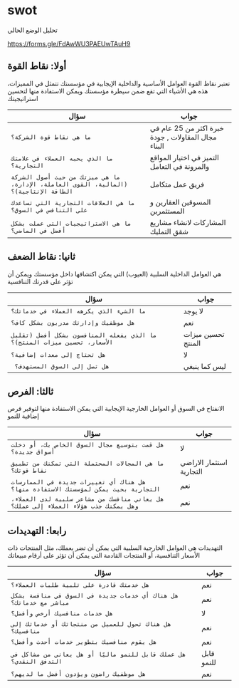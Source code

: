 # swot

تحليل الوضع الحالي

https://forms.gle/FdAwWU3PAEUwTAuH9




## أولا: نقاط القوة
تعتبر نقاط القوة العوامل الأساسية والداخلية الإيجابية في مؤسستك تتمثل في المميزات، هذه هي الأشياء التي تقع ضمن سيطرة مؤسستك ويمكن الاستفادة منها لتحسين استراتيجيتك

| سؤال | جواب |
| -------- | ---- |
| `ما هي نقاط قوة الشركة؟` |  خبرة اكثر من 25 عام في مجال المقاولات , جودة البناء |
| `ما الذي يحبه العملاء في علامتك التجارية؟` | التميز في اختيار المواقع والمرونة في التعامل |
| `ما هي ميزتك من حيث أصول الشركة (المالية، القوى العاملة، الإدارة، الطاقة الإنتاجية)؟` |  فريق عمل متكامل   |
| `ما هي العلاقات التجارية التي تساعدك على التنافس في السوق؟` |  المسوقين العقارين و المستثمرين   |
| `ما هي الاستراتيجيات التي عملت بشكل أفضل في الماضي؟` |  المشاركات لانشاء مشاريع شقق التمليك   |



## ثانيا: نقاط الضعف
هي العوامل الداخلية السلبية (العيوب) التي يمكن اكتشافها داخل مؤسستك ويمكن أن تؤثر على قدرتك التنافسية

| سؤال | جواب |
| -------- | ---- |
| `ما الشيء الذي يكرهه العملاء في خدماتك؟` |  لا يوجد  |
| `هل موظفيك وإدارتك مدربون بشكل كاف؟` |  نعم  |
| `ما الذي يفعله المنافسون بشكل أفضل (تقليل الأسعار، تحسين ميزات المنتج)؟` |  تحسين ميزات المنتج  |
| `هل تحتاج إلى معدات إضافية؟` | لا  |
| ` هل تصل إلى السوق المستهدف؟` |  ليس كما ينبغي |



## ثالثا: الفرص
الانفتاح في السوق أو العوامل الخارجية الإيجابية التي يمكن الاستفادة منها لتوفير فرص إضافية للنمو

| سؤال | جواب |
| -------- | ---- |
| ` هل قمت بتوسيع مجال السوق الخاص بك، أو دخلت أسواق جديدة؟ `| لا |
| ` ما هي المجالات المحتملة التي تمكنك من تطبيق نقاط قوتك؟ `| استثمار الاراضي التجارية |
| ` هل هناك أي تغييرات جديدة في الممارسات التجارية بحيث يمكن لمؤسستك الاستفادة منها؟ `| نعم |
| ` هل يعاني منافسك من مشاعر سلبية لدى العملاء، وهل يمكنك جذب هؤلاء العملاء إلى عملك؟ `| نعم |

## رابعا: التهديدات
التهديدات هي العوامل الخارجية السلبية التي يمكن أن تضر بعملك، مثل المنتجات ذات الأسعار التنافسية، أو المنتجات القادمة التي يمكن أن تؤثر على أرقام مبيعاتك

| سؤال | جواب |
| -------- | ---- |
| `هل خدمتك قادرة على تلبية طلبات العملاء؟` | نعم |
| `هل هناك أي خدمات جديدة في السوق في منافسة بشكل مباشر مع خدماتك؟` | نعم |
| `هل خدمات منافسيك أرخص وأفضل؟` | لا |
| `هل هناك تحول للعميل من منتجاتك أو خدماتك إلى منافسيك؟` | نعم |
| `هل يقوم منافسيك بتطوير خدمات أحدث وأفضل؟` | نعم |
| `هل عملك قابل للنمو ماليًا أو هل يعاني من مشاكل في التدفق النقدي؟` | قابل للنمو |
| `هل موظفيك راضون ويؤدون أفضل ما لديهم؟` | نعم |



